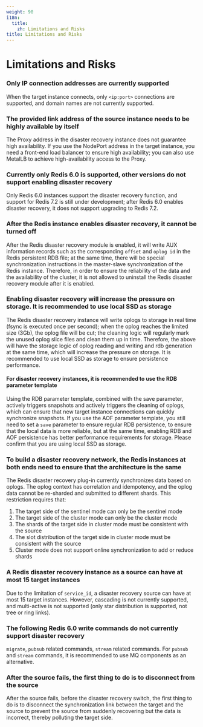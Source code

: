 ```yaml
---
weight: 90
i18n:
  title:
    zh: Limitations and Risks
title: Limitations and Risks
---
```


# Limitations and Risks

### Only IP connection addresses are currently supported

When the target instance connects, only `<ip:port>` connections are supported, and domain names are not currently supported.

### The provided link address of the source instance needs to be highly available by itself

The Proxy address in the disaster recovery instance does not guarantee high availability. If you use the NodePort address in the target instance, you need a front-end load balancer to ensure high availability; you can also use MetalLB to achieve high-availability access to the Proxy.

### Currently only Redis 6.0 is supported, other versions do not support enabling disaster recovery

Only Redis 6.0 instances support the disaster recovery function, and support for Redis 7.2 is still under development; after Redis 6.0 enables disaster recovery, it does not support upgrading to Redis 7.2.

### After the Redis instance enables disaster recovery, it cannot be turned off

After the Redis disaster recovery module is enabled, it will write AUX information records such as the corresponding `offset` and `oplog id` in the Redis persistent RDB file; at the same time, there will be special synchronization instructions in the master-slave synchronization of the Redis instance. Therefore, in order to ensure the reliability of the data and the availability of the cluster, it is not allowed to uninstall the Redis disaster recovery module after it is enabled.

### Enabling disaster recovery will increase the pressure on storage. It is recommended to use local SSD as storage

The Redis disaster recovery instance will write oplogs to storage in real time (fsync is executed once per second); when the oplog reaches the limited size (3Gb), the oplog file will be cut; the cleaning logic will regularly mark the unused oplog slice files and clean them up in time. Therefore, the above will have the storage logic of oplog reading and writing and rdb generation at the same time, which will increase the pressure on storage. It is recommended to use local SSD as storage to ensure persistence performance.

#### For disaster recovery instances, it is recommended to use the RDB parameter template

Using the RDB parameter template, combined with the save parameter, actively triggers snapshots and actively triggers the cleaning of oplogs, which can ensure that new target instance connections can quickly synchronize snapshots. If you use the AOF parameter template, you still need to set a `save` parameter to ensure regular RDB persistence, to ensure that the local data is more reliable, but at the same time, enabling RDB and AOF persistence has better performance requirements for storage. Please confirm that you are using local SSD as storage.

### To build a disaster recovery network, the Redis instances at both ends need to ensure that the architecture is the same

The Redis disaster recovery plug-in currently synchronizes data based on oplogs. The oplog context has correlation and idempotency, and the oplog data cannot be re-sharded and submitted to different shards. This restriction requires that:
1. The target side of the sentinel mode can only be the sentinel mode
1. The target side of the cluster mode can only be the cluster mode
1. The shards of the target side in cluster mode must be consistent with the source
1. The slot distribution of the target side in cluster mode must be consistent with the source
1. Cluster mode does not support online synchronization to add or reduce shards

### A Redis disaster recovery instance as a source can have at most 15 target instances

Due to the limitation of `service_id`, a disaster recovery source can have at most 15 target instances. However, cascading is not currently supported, and multi-active is not supported (only star distribution is supported, not tree or ring links).

### The following Redis 6.0 write commands do not currently support disaster recovery

`migrate`, `pubsub` related commands, `stream` related commands. For `pubsub` and `stream` commands, it is recommended to use MQ components as an alternative.

### After the source fails, the first thing to do is to disconnect from the source

After the source fails, before the disaster recovery switch, the first thing to do is to disconnect the synchronization link between the target and the source to prevent the source from suddenly recovering but the data is incorrect, thereby polluting the target side.

